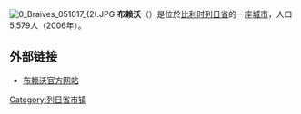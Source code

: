 {{Unreferenced|time=2018-08-10T12:55:22+00:00}}
[[File:0_Braives_051017_(2).JPG|thumb]]
'''布赖沃'''（{{lang-fr|Braives}}）是位於[[比利时|比利时]][[列日省|列日省]]的一座[[城市|城市]]，人口5,579人（2006年）。

==外部链接==
*[http://www.braives.be/ 布赖沃官方网站] {{Wayback|url=http://www.braives.be/ |date=20080411032913 }}

{{列日省市区}}

{{Belgium-geo-stub}}

{{DEFAULTSORT:Braives}}

[[Category:列日省市镇|Category:列日省市镇]]